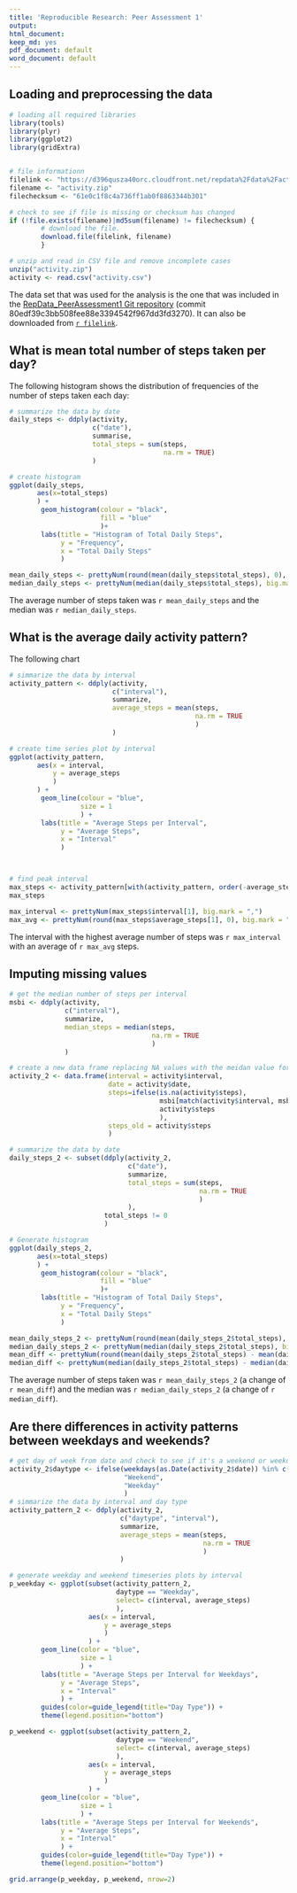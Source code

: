 ```yaml
---
title: 'Reproducible Research: Peer Assessment 1'
output:
html_document:
keep_md: yes
pdf_document: default
word_document: default
---
```


## Loading and preprocessing the data
```r
# loading all required libraries
library(tools)
library(plyr)
library(ggplot2)
library(gridExtra)


# file informationn
filelink <- "https://d396qusza40orc.cloudfront.net/repdata%2Fdata%2Factivity.zip"
filename <- "activity.zip"
filechecksum <- "61e0c1f8c4a736ff1ab0f8863344b301"

# check to see if file is missing or checksum has changed 
if (!file.exists(filename)|md5sum(filename) != filechecksum) {
        # download the file.
        download.file(filelink, filename)
        }         

# unzip and read in CSV file and remove incomplete cases
unzip("activity.zip")
activity <- read.csv("activity.csv")
```
The data set that was used for the analysis is the one that was included in the [RepData_PeerAssessment1 Git repository](https://github.com/rdpeng/RepData_PeerAssessment1) (commit 80edf39c3bb508fee88e3394542f967dd3fd3270).  It can also be downloaded from [`r filelink`](`r filelink`).

## What is mean total number of steps taken per day?
The following histogram shows the distribution of frequencies of the number of steps taken each day:
```r
# summarize the data by date
daily_steps <- ddply(activity,
                     c("date"),
                     summarise,
                     total_steps = sum(steps,
                                       na.rm = TRUE)
                     )

# create histogram
ggplot(daily_steps, 
       aes(x=total_steps)
       ) +
        geom_histogram(colour = "black",
                       fill = "blue"
                       )+ 
        labs(title = "Histogram of Total Daily Steps", 
             y = "Frequency",
             x = "Total Daily Steps"
             )

```

```r
mean_daily_steps <- prettyNum(round(mean(daily_steps$total_steps), 0), big.mark = ",")
median_daily_steps <- prettyNum(median(daily_steps$total_steps), big.mark = ",")
```

The average number of steps taken was `r mean_daily_steps` and the median was `r median_daily_steps`.

## What is the average daily activity pattern?
The following chart
```r
# simmarize the data by interval
activity_pattern <- ddply(activity,
                          c("interval"),
                          summarize,
                          average_steps = mean(steps,
                                               na.rm = TRUE
                                               )
                          )

# create time series plot by interval
ggplot(activity_pattern,
       aes(x = interval,
           y = average_steps
           )
       ) +
        geom_line(colour = "blue",
                  size = 1
                  ) + 
        labs(title = "Average Steps per Interval", 
             y = "Average Steps",
             x = "Interval"
             ) 



# find peak interval
max_steps <- activity_pattern[with(activity_pattern, order(-average_steps)),][1,]
max_steps
```

```r
max_interval <- prettyNum(max_steps$interval[1], big.mark = ",")
max_avg <- prettyNum(round(max_steps$average_steps[1], 0), big.mark = ",")
```


The interval with the highest average number of steps was `r max_interval` with an average of `r max_avg` steps.

## Imputing missing values


```r
# get the median number of steps per interval
msbi <- ddply(activity,
              c("interval"),
              summarize,
              median_steps = median(steps,
                                    na.rm = TRUE
                                    )
              )

# create a new data frame replacing NA values with the meidan value for that interval
activity_2 <- data.frame(interval = activity$interval,
                         date = activity$date, 
                         steps=ifelse(is.na(activity$steps), 
                                      msbi[match(activity$interval, msbi$interval), 2],
                                      activity$steps
                                      ), 
                         steps_old = activity$steps
                         )

# summarize the data by date
daily_steps_2 <- subset(ddply(activity_2, 
                              c("date"),
                              summarize, 
                              total_steps = sum(steps,
                                                na.rm = TRUE
                                                )
                              ),
                        total_steps != 0
                        )

# Generate histogram
ggplot(daily_steps_2, 
       aes(x=total_steps)
       ) +
        geom_histogram(colour = "black",
                       fill = "blue"
                       )+ 
        labs(title = "Histogram of Total Daily Steps", 
             y = "Frequency",
             x = "Total Daily Steps"
             )

```

```r
mean_daily_steps_2 <- prettyNum(round(mean(daily_steps_2$total_steps), 0), big.mark = ",")
median_daily_steps_2 <- prettyNum(median(daily_steps_2$total_steps), big.mark = ",")
mean_diff <- prettyNum(round(mean(daily_steps_2$total_steps) - mean(daily_steps$total_steps), 0), big.mark = ",")
median_diff <- prettyNum(median(daily_steps_2$total_steps) - median(daily_steps$total_steps), big.mark = ",")
```
The average number of steps taken was `r mean_daily_steps_2` (a change of `r mean_diff`) and the median was `r median_daily_steps_2` (a change of `r median_diff`).

## Are there differences in activity patterns between weekdays and weekends?


```r
# get day of week from date and check to see if it's a weekend or weekday
activity_2$daytype <- ifelse(weekdays(as.Date(activity_2$date)) %in% c("Saturday","Sunday"),
                             "Weekend", 
                             "Weekday"
                             )
# simmarize the data by interval and day type
activity_pattern_2 <- ddply(activity_2,
                            c("daytype", "interval"),
                            summarize,
                            average_steps = mean(steps,
                                                 na.rm = TRUE
                                                 )
                            )

# generate weekday and weekend timeseries plots by interval
p_weekday <- ggplot(subset(activity_pattern_2, 
                           daytype == "Weekday", 
                           select= c(interval, average_steps)
                           ),
                    aes(x = interval,
                        y = average_steps
                        )
                    ) +
        geom_line(color = "blue",
                  size = 1
                  ) + 
        labs(title = "Average Steps per Interval for Weekdays", 
             y = "Average Steps",
             x = "Interval"
             ) +
        guides(color=guide_legend(title="Day Type")) +
        theme(legend.position="bottom")

p_weekend <- ggplot(subset(activity_pattern_2, 
                           daytype == "Weekend", 
                           select= c(interval, average_steps)
                           ),
                    aes(x = interval,
                        y = average_steps
                        )
                    ) +
        geom_line(color = "blue",
                  size = 1
                  ) + 
        labs(title = "Average Steps per Interval for Weekends", 
             y = "Average Steps",
             x = "Interval"
             ) +
        guides(color=guide_legend(title="Day Type")) +
        theme(legend.position="bottom")

grid.arrange(p_weekday, p_weekend, nrow=2)

```











